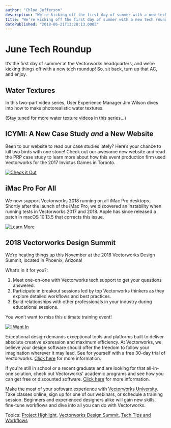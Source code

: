 ```yaml
---
author: "Chloe Jefferson"
description: "We’re kicking off the first day of summer with a new tech roundup! So, sit back, turn up that AC, and enjoy. "
title: "We’re kicking off the first day of summer with a new tech roundup! So, sit back, turn up that AC, and enjoy. " 
datePublished: "2018-06-21T13:28:13.000Z"
---
```

# June Tech Roundup

It’s the first day of summer at the Vectorworks headquarters, and we’re kicking things off with a new tech roundup! So, sit back, turn up that AC, and enjoy.

## Water Textures

In this two-part video series, User Experience Manager Jim Wilson dives into how to make photorealistic water textures.

(Stay tuned for more water texture videos in this series…)

## ICYMI: A New Case Study _and_ a New Website

Been to our website to read our case studies lately? Here’s your chance to kill two birds with one stone! Check out our awesome new website and read the PRP case study to learn more about how this event production firm used Vectorworks for the 2017 Invictus Games in Toronto.

[![Check it Out](https://no-cache.hubspot.com/cta/default/3018241/f9a0c739-8dcc-4536-b772-4ce8d76f1bf9.png)](https://cta-redirect.hubspot.com/cta/redirect/3018241/f9a0c739-8dcc-4536-b772-4ce8d76f1bf9) 

## iMac Pro For All

We now support Vectorworks 2018 running on all iMac Pro desktops. Shortly after the launch of the iMac Pro, we discovered an instability when running tests in Vectorworks 2017 and 2018\. Apple has since released a patch in macOS 10.13.5 that corrects this issue.

[![Learn More](https://no-cache.hubspot.com/cta/default/3018241/afb0eaa4-04d9-4eae-a051-3a09deeb15fa.png)](https://cta-redirect.hubspot.com/cta/redirect/3018241/afb0eaa4-04d9-4eae-a051-3a09deeb15fa) 

## 2018 Vectorworks Design Summit

We’re heating things up this November at the 2018 Vectorworks Design Summit, located in Phoenix, Arizona!

What’s in it for you?:

1. Meet one-on-one with Vectorworks tech support to get your questions answered.
2. Participate in breakout sessions led by top Vectorworks thinkers as they explore detailed workflows and best practices.
3. Build relationships with other professionals in your industry during educational sessions.

You won’t want to miss this ultimate training event!

[![I Want In](https://no-cache.hubspot.com/cta/default/3018241/2219fc6f-21f7-4480-ac3b-747867d9ea8f.png)](https://cta-redirect.hubspot.com/cta/redirect/3018241/2219fc6f-21f7-4480-ac3b-747867d9ea8f) 

Exceptional design demands exceptional tools and platforms built to deliver absolute creative expression and maximum efficiency. At Vectorworks, we believe your design software should offer the freedom to follow your imagination wherever it may lead. See for yourself with a free 30-day trial of Vectorworks. [Click here](https://www.vectorworks.net/trial/form) for more information.

If you're still in school or a recent graduate and are looking for that all-in-one solution, check out Vectorworks' academic programs and see how you can get free or discounted software. [Click here](https://www.vectorworks.net/en-US/education) for more information.

Make the most of your software experience with [Vectorworks University](https://university.vectorworks.net/). Take classes online, sign up for one of our webinars, or schedule a training session. Beginners and experienced designers alike will gain new skills, fine-tune workflows and dive into all you can do with Vectorworks.

 Topics: [Project Highlight](https://blog.vectorworks.net/topic/project-highlight), [Vectorworks Design Summit](https://blog.vectorworks.net/topic/vectorworks-design-summit), [Tech Tips and Workflows](https://blog.vectorworks.net/topic/tech-tips-and-workflows) 

 